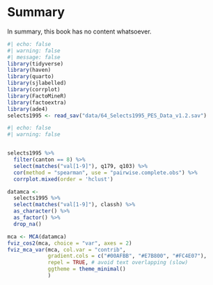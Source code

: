 # Summary

In summary, this book has no content whatsoever.

```r
#| echo: false
#| warning: false
#| message: false
library(tidyverse)
library(haven)
library(quarto)
library(sjlabelled)
library(corrplot)
library(FactoMineR)
library(factoextra)
library(ade4)
selects1995 <- read_sav("data/64_Selects1995_PES_Data_v1.2.sav")
```




```r
#| echo: false
#| warning: false


selects1995 %>%
  filter(canton == 8) %>% 
  select(matches("val[1-9]"), q179, q103) %>% 
  cor(method = "spearman", use = "pairwise.complete.obs") %>% 
  corrplot.mixed(order = 'hclust')

```


```r
datamca <- 
  selects1995 %>% 
  select(matches("val[1-9]"), classh) %>% 
  as_character() %>% 
  as_factor() %>% 
  drop_na()
```


```r
mca <- MCA(datamca)
fviz_cos2(mca, choice = "var", axes = 2)
fviz_mca_var(mca, col.var = "contrib",
             gradient.cols = c("#00AFBB", "#E7B800", "#FC4E07"), 
             repel = TRUE, # avoid text overlapping (slow)
             ggtheme = theme_minimal()
             )
```










